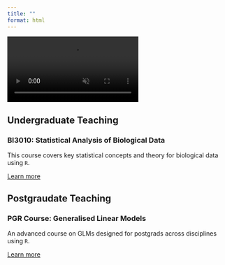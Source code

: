 ```yaml
---
title: ""
format: html
---
```


<!-- Video Background -->
<video autoplay muted loop playsinline id="bg-video">
  <source src="media/mu_wave.mp4" type="video/mp4">
</video>

<!-- AOS library for scroll animations -->
<link href="https://cdn.jsdelivr.net/npm/aos@2.3.4/dist/aos.css" rel="stylesheet">
<script src="https://cdn.jsdelivr.net/npm/aos@2.3.4/dist/aos.js"></script>
<script>
  AOS.init({
    once: true, // fade in only once
    duration: 600 // speed of animation in ms
  });
</script>

## Undergraduate Teaching

```{=html}
<section class="course-grid" data-aos="fade-up">
  <div class="course-card">
    <h3>BI3010: Statistical Analysis of Biological Data</h3>
    <p>This course covers key statistical concepts and theory for biological data using <code>R</code>.</p>
    <a href="bi3010.qmd" class="btn">Learn more</a>
  </div>
</section>
```

## Postgraudate Teaching

```{=html}
<section class="course-grid" data-aos="fade-up">
  <div class="course-card">
    <h3>PGR Course: Generalised Linear Models</h3>
    <p>An advanced course on GLMs designed for postgrads across disciplines using <code>R</code>.</p>
    <a href="pgr-glm.qmd" class="btn">Learn more</a>
  </div>
</section>
```
